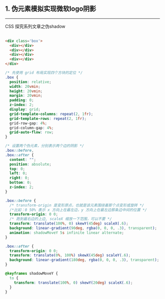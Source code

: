 
## 1. 伪元素模拟实现微软logo阴影

<hr />

<Note>
  CSS 探究系列文章之伪shadow
</Note>

<div style={{ width: '100%', height: '500px', background: 'linear-gradient(90deg, hsl(199, 98%, 50%), hsl(199, 98%, 38%))', overflow: 'hidden' }}>
  <div className={`${style.box}`}>
    <div></div>
    <div></div>
    <div></div>
    <div></div>
  </div>
</div>

<br />

<CodeGroup>

```html {{ title: 'HTML' }}
<div class='box'>
  <div></div>
  <div></div>
  <div></div>
  <div></div>
</div>
```

```css {{ title: 'CSS' }}
/* 先使用 grid 布局实现四个方块的定位 */
.box {
  position: relative;
  width: 20vmin;
  height: 20vmin;
  margin: 20vmin;
  padding: 0;
  z-index: 2;
  display: grid;
  grid-template-columns: repeat(2, 1fr);
  grid-template-rows: repeat(2, 1fr);
  grid-row-gap: 4%;
  grid-column-gap: 4%;
  grid-auto-flow: row;
}

/* 设置两个伪元素，分别表示两个边的阴影 */
.box::before,
.box::after {
  content: "";
  position: absolute;
  top: 0;
  left: 0;
  right: 0;
  bottom: 0;
  z-index: 2;
}

.box::before {
  /* transform-origin 是变形原点，也就是该元素围绕着那个点变形或旋转 */
  /*比如：0 50% 表示 x 方向上在最左边，y 方向上在最左边那条边中间的位置 */
  transform-origin: 0 0;
  /* 跑到最右边的上边, scaleX 缩放一下范围，可以不要 */
  transform: translate(100%, 0) skewY(45deg) scaleX(.6);
  background: linear-gradient(90deg, rgba(0, 0, 0, .3), transparent);
  animation: shadowMoveY 5s infinite linear alternate;
}

.box::after {
  transform-origin: 0 0;
  transform: translate(0%, 100%) skewX(45deg) scaleY(.6);
  background: linear-gradient(180deg, rgba(0, 0, 0, .3), transparent);
}

@keyframes shadowMoveY {
  to {
    transform: translate(100%, 0) skewY(20deg) scaleX(.6);
  }
}
```
</CodeGroup>
